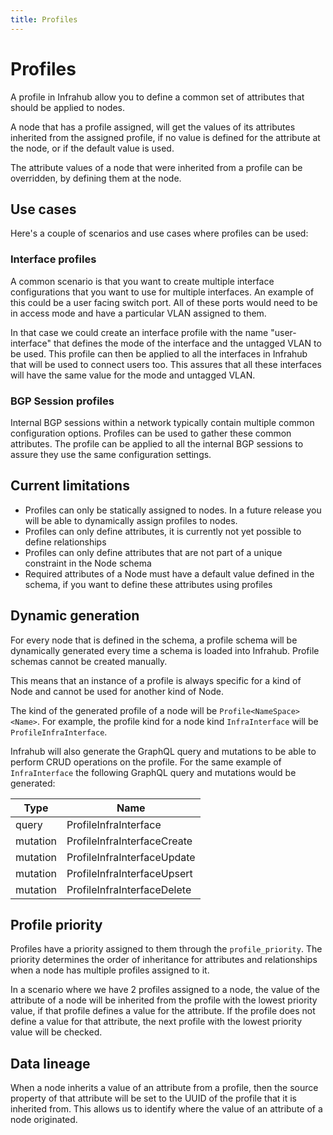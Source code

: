```yaml
---
title: Profiles
---
```


# Profiles

A profile in Infrahub allow you to define a common set of attributes that should be applied to nodes.

A node that has a profile assigned, will get the values of its attributes inherited from the assigned profile, if no value is defined for the attribute at the node, or if the default value is used.

The attribute values of a node that were inherited from a profile can be overridden, by defining them at the node.

## Use cases

Here's a couple of scenarios and use cases where profiles can be used:

### Interface profiles

A common scenario is that you want to create multiple interface configurations that you want to use for multiple interfaces. An example of this could be a user facing switch port. All of these ports would need to be in access mode and have a particular VLAN assigned to them.

In that case we could create an interface profile with the name "user-interface" that defines the mode of the interface and the untagged VLAN to be used. This profile can then be applied to all the interfaces in Infrahub that will be used to connect users too. This assures that all these interfaces will have the same value for the mode and untagged VLAN.

### BGP Session profiles

Internal BGP sessions within a network typically contain multiple common configuration options. Profiles can be used to gather these common attributes. The profile can be applied to all the internal BGP sessions to assure they use the same configuration settings.

## Current limitations

- Profiles can only be statically assigned to nodes. In a future release you will be able to dynamically assign profiles to nodes.
- Profiles can only define attributes, it is currently not yet possible to define relationships
- Profiles can only define attributes that are not part of a unique constraint in the Node schema
- Required attributes of a Node must have a default value defined in the schema, if you want to define these attributes using profiles

## Dynamic generation

For every node that is defined in the schema, a profile schema will be dynamically generated every time a schema is loaded into Infrahub. Profile schemas cannot be created manually.

This means that an instance of a profile is always specific for a kind of Node and cannot be used for another kind of Node.

The kind of the generated profile of a node will be `Profile<NameSpace><Name>`. For example, the profile kind for a node kind `InfraInterface` will be `ProfileInfraInterface`.

Infrahub will also generate the GraphQL query and mutations to be able to perform CRUD operations on the profile. For the same example of `InfraInterface` the following GraphQL query and mutations would be generated:

| Type     | Name                        |
|----------|-----------------------------|
| query    | ProfileInfraInterface       |
| mutation | ProfileInfraInterfaceCreate |
| mutation | ProfileInfraInterfaceUpdate |
| mutation | ProfileInfraInterfaceUpsert |
| mutation | ProfileInfraInterfaceDelete |

## Profile priority

Profiles have a priority assigned to them through the `profile_priority`. The priority determines the order of inheritance for attributes and relationships when a node has multiple profiles assigned to it.

In a scenario where we have 2 profiles assigned to a node, the value of the attribute of a node will be inherited from the profile with the lowest priority value, if that profile defines a value for the attribute. If the profile does not define a value for that attribute, the next profile with the lowest priority value will be checked.

## Data lineage

When a node inherits a value of an attribute from a profile, then the source property of that attribute will be set to the UUID of the profile that it is inherited from. This allows us to identify where the value of an attribute of a node originated.
